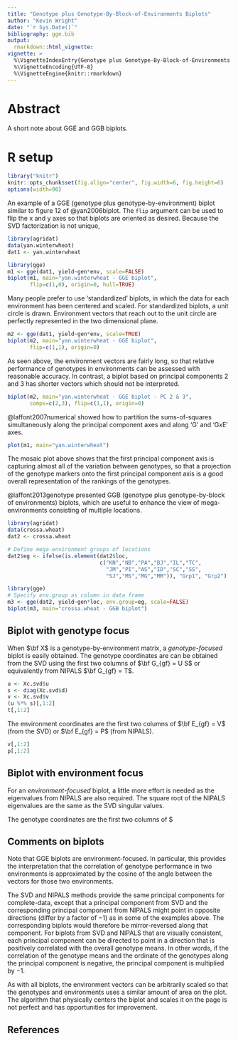 ```yaml
---
title: "Genotype plus Genotype-By-Block-of-Environments Biplots"
author: "Kevin Wright"
date: "`r Sys.Date()`"
bibliography: gge.bib
output:
  rmarkdown::html_vignette:
vignette: >
  %\VignetteIndexEntry{Genotype plus Genotype-By-Block-of-Environments Biplots}
  %\VignetteEncoding{UTF-8}
  %\VignetteEngine{knitr::rmarkdown}
---
```


# Abstract

A short note about GGE and GGB biplots.

# R setup

```r
library("knitr")
knitr::opts_chunk$set(fig.align="center", fig.width=6, fig.height=6)
options(width=90)
```

An example of a GGE (genotype plus genotype-by-environment) biplot similar to
figure 12 of @yan2006biplot.  The `flip` argument can be used to flip the x and y axes so that biplots are oriented as desired.  Because the SVD factorization is not unique, 

```r
library(agridat)
data(yan.winterwheat)
dat1 <- yan.winterwheat

library(gge)
m1 <- gge(dat1, yield~gen*env, scale=FALSE)
biplot(m1, main="yan.winterwheat - GGE biplot",
       flip=c(1,0), origin=0, hull=TRUE)
```

Many people prefer to use 'standardized' biplots, in which the data for each environment has been centered and scaled.  For standardized biplots, a unit circle is drawn.  Environment vectors that reach out to the unit circle are perfectly represented in the two dimensional plane.
```r
m2 <- gge(dat1, yield~gen*env, scale=TRUE)
biplot(m2, main="yan.winterwheat - GGE biplot",
       flip=c(1,1), origin=0)
```
As seen above, the environment vectors are fairly long, so that relative performance of genotypes in environments can be assessed with reasonable accuracy.  In contrast, a biplot based on principal components 2 and 3 has shorter vectors which should not be interpreted.
```r
biplot(m2, main="yan.winterwheat - GGE biplot - PC 2 & 3",
       comps=c(2,3), flip=c(1,1), origin=0)
```
@laffont2007numerical showed how to partition the sums-of-squares
simultaneously along the principal component axes and along 'G' and 'GxE'
axes.
```r
plot(m1, main="yan.winterwheat")
```

The mosaic plot above shows that the first principal component axis is
capturing almost all of the variation between genotypes, so that a projection
of the genotype markers onto the first principal component axis is a good
overall representation of the rankings of the genotypes.

@laffont2013genotype presented GGB (genotype plus genotype-by-block of
environments) biplots, which are useful to enhance the view of
mega-environments consisting of multiple locations.

```r
library(agridat)
data(crossa.wheat)
dat2 <- crossa.wheat

# Define mega-environment groups of locations
dat2$eg <- ifelse(is.element(dat2$loc,
                             c("KN","NB","PA","BJ","IL","TC",
                               "JM","PI","AS","ID","SC","SS",
                               "SJ","MS","MG","MM")), "Grp1", "Grp2")

library(gge)
# Specify env.group as column in data frame
m3 <- gge(dat2, yield~gen*loc, env.group=eg, scale=FALSE)
biplot(m3, main="crossa.wheat - GGB biplot")

```


## Biplot with genotype focus

When $\bf X$ is a genotype-by-environment matrix, a *genotype-focused*
biplot is easily obtained.  The genotype coordinates are can be obtained
from the SVD using the first two columns of $\bf G_{gf} = U S$
or equivalently from NIPALS $\bf G_{gf} = T$.

```r
u <- Xc.svd$u
s <- diag(Xc.svd$d)
v <- Xc.svd$v
(u %*% s)[,1:2]
t[,1:2]
```
The environment coordinates are the first two columns of
$\bf E_{gf} = V$ (from the SVD) or
$\bf E_{gf} = P$ (from NIPALS).
```r
v[,1:2]
p[,1:2]
```

## Biplot with environment focus

For an *environment-focused* biplot, a little more effort is needed as
the eigenvalues from NIPALS are also required.  The square root of the NIPALS
eigenvalues are the same as the SVD singular values.

The genotype coordinates are the first two columns of
$\bf G_{ef} = U $ (from SVD) or
$\bf G_{ef} = T \Lambda^{-1/2}$ from NIPALS, where
$\bf \Lambda$ is a diagonal matrix of the eigenvalues.
```r
u[,1:2]
sv <- sqrt(Xc.pca$eig)
(t %*% diag(1/sv))[,1:2]
```
The environment coordinates are
$\bf E_{ef} = V$ (from SVD) or
$\bf E_{ef} = P \Lambda^{1/2}$ (from NIPALS):
```r
(v %*% s)[,1:2]
(p %*% diag(sv))[,1:2]
```

## Comments on biplots

Note that GGE biplots are environment-focused.  In particular, this provides the interpretation that the correlation of genotype performance in two environments is approximated by the cosine of the angle between the vectors for those two environments.

The SVD and NIPALS methods provide the same
principal components for complete-data, except that a
principal component from SVD and the corresponding principal component from
NIPALS might point in opposite directions (differ by a factor of $-1$) as in some of the examples above.  The
corresponding biplots would therefore be mirror-reversed along that component.
For biplots from SVD and NIPALS that are visually consistent, each principal component can be directed to point in a direction that is positively correlated with the overall genotype means.  In other words, if the correlation of the genotype means and the ordinate of the genotypes along the principal component is negative, the principal component is multiplied by $-1$.

As with all biplots, the environment vectors can be arbitrarily scaled so that the genotypes and environments uses a similar amount of area on the plot.
The algorithm that physically centers the biplot and scales it on the page is not perfect and has opportunities for improvement.



## References
